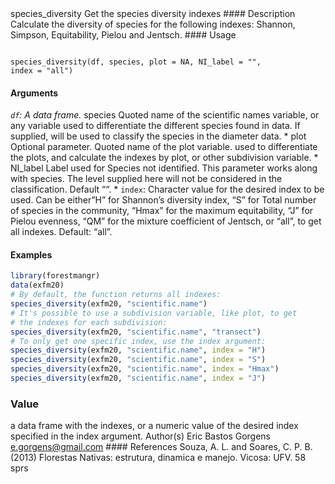 
species_diversity Get the species diversity indexes
#### Description
Calculate the diversity of species for the following indexes: Shannon, Simpson, Equitability, Pielou
and Jentsch.
#### Usage
<pre><code>
species_diversity(df, species, plot = NA, NI_label = "",
index = "all")
</code></pre>

#### Arguments 
*``df``: A data frame.
* species Quoted name of the scientific names variable, or any variable used to differentiate the different species found in data. If supplied, will be used to classify the
species in the diameter data.
* plot Optional parameter. Quoted name of the plot variable. used to differentiate the plots, and calculate the indexes by plot, or other subdivision variable.
* NI_label Label used for Species not identified. This parameter works along with species. The level supplied here will not be considered in the classification. Default "".
* ``index``: Character value for the desired index to be used. Can be either "H" for Shannon’s diversity index, "S" for Total number of species in the community, "Hmax"
for the maximum equitability, "J" for Pielou evenness, "QM" for the mixture coefficient of Jentsch, or "all", to get all indexes. Default: "all".

#### Examples
```r
library(forestmangr)
data(exfm20)
# By default, the function returns all indexes:
species_diversity(exfm20, "scientific.name")
# It's possible to use a subdivision variable, like plot, to get
# the indexes for each subdivision:
species_diversity(exfm20, "scientific.name", "transect")
# To only get one specific index, use the index argument:
species_diversity(exfm20, "scientific.name", index = "H")
species_diversity(exfm20, "scientific.name", index = "S")
species_diversity(exfm20, "scientific.name", index = "Hmax")
species_diversity(exfm20, "scientific.name", index = "J")
```
### Value
a data frame with the indexes, or a numeric value of the desired index specified in the index argument.
Author(s)
Eric Bastos Gorgens <e.gorgens@gmail.com>
#### References
Souza, A. L. and Soares, C. P. B. (2013) Florestas Nativas: estrutura, dinamica e manejo. Vicosa:
UFV.
58 sprs
